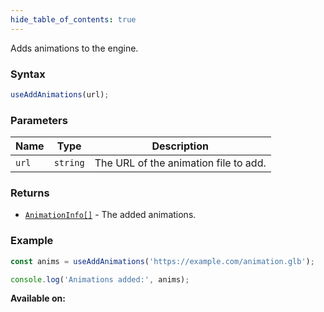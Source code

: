```yaml
---
hide_table_of_contents: true
---
```



Adds animations to the engine.

### Syntax

```js
useAddAnimations(url);
```

### Parameters

| Name  | Type     | Description                           |
| ----- | -------- | ------------------------------------- |
| `url` | `string` | The URL of the animation file to add. |

### Returns

- [`AnimationInfo[]`](/sdk/types/AnimationInfo) - The added animations.

### Example

```js
const anims = useAddAnimations('https://example.com/animation.glb');

console.log('Animations added:', anims);
```

**Available on:** <ClientTag />
